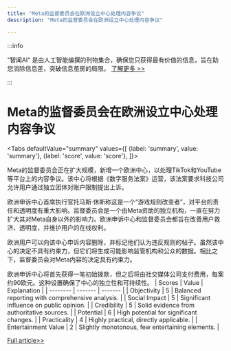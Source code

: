 ```yaml
---
title: "Meta的监督委员会在欧洲设立中心处理内容争议"
description: "Meta的监督委员会在欧洲设立中心处理内容争议"

---
```



:::info

“智闻AI“ 是由人工智能编撰的刊物集合，确保您只获得最有价值的信息，旨在助您消除信息差，突破信息茧房的局限。  [了解更多 >>](/)

:::

# Meta的监督委员会在欧洲设立中心处理内容争议


<Tabs
	defaultValue="summary"
	values={[
	{label: 'summary', value: 'summary'},
	{label: 'score', value: 'score'},
]}>
<TabItem value="summary">


Meta的监督委员会正在扩大规模，新增一个欧洲中心，以处理TikTok和YouTube等平台上的内容争议。该中心将根据《数字服务法案》运营，该法案要求科技公司允许用户通过独立团体对账户限制提出上诉。

欧洲申诉中心首席执行官托马斯·休斯称这是一个“游戏规则改变者”，对平台的责任和透明度有重大影响。监督委员会是一个由Meta资助的独立机构，一直在努力扩大其对Meta自身以外的影响力。欧洲申诉中心和监督委员会都旨在改善用户救济、透明度，并维护用户的在线权利。

欧洲用户可以向该中心申诉内容删除，并标记他们认为违反规则的帖子。虽然该中心的决定不具有约束力，但它们将生成可能影响监管机构和公众的数据。相比之下，监督委员会对Meta内容的决定具有约束力。

欧洲申诉中心将首先获得一笔初始拨款，但之后将由社交媒体公司支付费用，每案约90欧元。这种设置确保了中心的独立性和可持续性。
</TabItem>
<TabItem value="score">
	| Scores     | Value   | Explanation |
	| -------- | ------- | ------- |
	| Objectivity  | 5    | Balanced reporting with comprehensive analysis.    |
	| Social Impact | 5     | Significant influence on public opinion.    |
	| Credibility    | 5    | Solid evidence from authoritative sources.    |
	| Potential    | 6    | High potential for significant changes.    |
	| Practicality    | 4    | Highly practical, directly applicable.    |
	| Entertainment Value    | 2    | Slightly monotonous, few entertaining elements.    |
</TabItem>
</Tabs>

[Full article>>](https://tech.slashdot.org/story/24/10/12/0432248/meta-supreme-court-expands-with-european-center-to-handle-tiktok-youtube-cases?utm_source=rss1.0mainlinkanon&utm_medium=feed)
